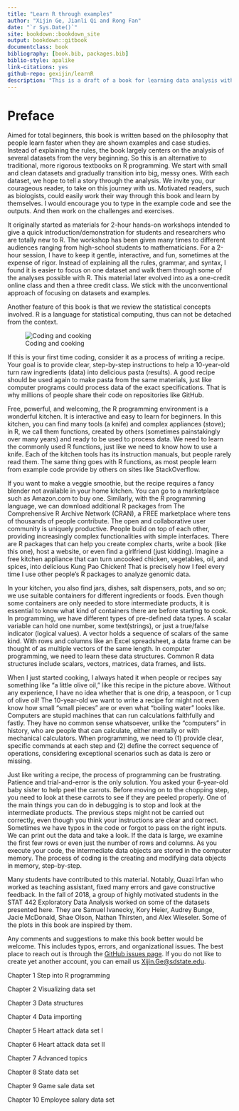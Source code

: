 --- 
title: "Learn R through examples"
author: "Xijin Ge, Jianli Qi and Rong Fan"
date: "`r Sys.Date()`"
site: bookdown::bookdown_site
output: bookdown::gitbook
documentclass: book
bibliography: [book.bib, packages.bib]
biblio-style: apalike
link-citations: yes
github-repo: gexijin/learnR
description: "This is a draft of a book for learning data analysis with the R language. This book emphasizes hands activities. Comments and suggestions are welcome."
---
   

# Preface{-}
Aimed for total beginners, this book is written based on the philosophy that people learn faster when they are shown examples and case studies. Instead of explaining the rules, the book largely centers on the analysis of several datasets from the very beginning. So this is an alternative to traditional, more rigorous textbooks on R programming. We start with small and clean datasets and gradually transition into big, messy ones. With each dataset, we hope to tell a story through the analysis. We invite you, our courageous reader, to take on this journey with us. Motivated readers, such as biologists, could easily work their way through this book and learn by themselves. I would encourage you to type in the example code and see the outputs. And then work on the challenges and exercises. 

It originally started as materials for 2-hour hands-on workshops intended to give a quick introduction/demonstration for students and researchers who are totally new to R. The workshop has been given many times to different audiences ranging from high-school students to mathematicians. For a 2-hour session, I have to keep it gentle, interactive, and fun, sometimes at the expense of rigor. Instead of explaining all the rules, grammar, and syntax, I found it is easier to focus on one dataset and walk them through some of the analyses possible with R. This material later evolved into as a one-credit online class and then a three credit class. We stick with the unconventional approach of focusing on datasets and examples. 

Another feature of this book is that we review the statistical concepts involved. R is a language for statistical computing, thus can not be detached from the context. 

![Coding and cooking](https://github.com/gexijin/learnR/raw/master/images/cooking.gif)

If this is your first time coding, consider it as a process of writing a recipe. Your goal is to provide clear, step-by-step instructions to help a 10-year-old turn raw ingredients (data) into delicious pasta (results). A good recipe should be used again to make pasta from the same materials, just like computer programs could process data of the exact specifications. That is why millions of people share their code on repositories like GitHub.

Free, powerful, and welcoming, the R programming environment is a wonderful kitchen. It is interactive and easy to learn for beginners. In this kitchen, you can find many tools (a knife) and complex appliances (stove); in R, we call them functions, created by others (sometimes painstakingly over many years) and ready to be used to process data. We need to learn the commonly used R functions, just like we need to know how to use a knife. Each of the kitchen tools has its instruction manuals, but people rarely read them. The same thing goes with R functions, as most people learn from example code provide by others on sites like StackOverflow.

If you want to make a veggie smoothie, but the recipe requires a fancy blender not available in your home kitchen. You can go to a marketplace such as Amazon.com to buy one. Similarly, with the R programming language, we can download additional R packages from The Comprehensive R Archive Network (CRAN), a FREE marketplace where tens of thousands of people contribute. The open and collaborative user community is uniquely productive. People build on top of each other, providing increasingly complex functionalities with simple interfaces. There are R packages that can help you create complex charts,  write a book (like this one), host a website, or even find a girlfriend (just kidding). Imagine a free kitchen appliance that can turn uncooked chicken, vegetables, oil, and spices, into delicious Kung Pao Chicken! That is precisely how I feel every time I use other people's R packages to analyze genomic data.

In your kitchen, you also find jars, dishes, salt dispensers, pots, and so on; we use suitable containers for different ingredients or foods. Even though some containers are only needed to store intermediate products, it is essential to know what kind of containers there are before starting to cook. In programming, we have different types of pre-defined data types. A scalar variable can hold one number, some text(strings), or just a true/false indicator (logical values). A vector holds a sequence of scalars of the same kind. With rows and columns like an Excel spreadsheet, a data frame can be thought of as multiple vectors of the same length. In computer programming, we need to learn these data structures. Common R data structures include scalars, vectors, matrices, data frames, and lists.

When I just started cooking, I always hated it when people or recipes say something like “a little  olive oil,” like this recipe in the picture above. Without any experience, I have no idea whether that is one drip, a teaspoon,  or 1 cup of olive oil! The 10-year-old we want to write a recipe for might not even know how small “small pieces” are or even what “boiling water” looks like. Computers are stupid machines that can run calculations faithfully and fastly.  They have no common sense whatsoever, unlike the “computers” in history, who are people that can calculate, either mentally or with mechanical calculators. When programming, we need to (1) provide clear, specific commands at each step and (2) define the correct sequence of operations, considering exceptional scenarios such as data is zero or missing.

Just like writing a recipe, the process of programming can be frustrating. Patience and trial-and-error is the only solution. You asked your 6-year-old baby sister to help peel the carrots. Before moving on to the chopping step, you need to look at these carrots to see if they are peeled properly. One of the main things you can do in debugging is to stop and look at the intermediate products. The previous steps might not be carried out correctly, even though you think your instructions are clear and correct. Sometimes we have typos in the code or forgot to pass on the right inputs. We can print out the data and take a look. If the data is large, we examine the first few rows or even just the number of rows and columns. As you execute your code, the intermediate data objects are stored in the computer memory. The process of coding is the creating and modifying data objects in memory, step-by-step.


Many students have contributed to this material. Notably, Quazi Irfan who worked as teaching assistant, fixed many errors and gave constructive feedback. In the fall of 2018, a group of highly motivated students in the STAT 442 Exploratory Data Analysis worked on some of the datasets presented here. They are Samuel Ivanecky, Kory Heier, Audrey Bunge, Jacie McDonald, Shae Olson, Nathan Thirsten, and Alex Wieseler. Some of the plots in this book are inspired by them.

Any comments and suggestions to make this book better would be welcome. This includes typos, errors, and organizational issues. The best place to reach out is through the [GitHub issues page](https://github.com/gexijin/learnR/issues). If you do not like to create yet another account, you can email us <Xijin.Ge@sdstate.edu>. 



Chapter 1  Step into R programming

Chapter 2  Visualizing data set

Chapter 3  Data structures

Chapter 4  Data importing 

Chapter 5  Heart attack data set I

Chapter 6  Heart attack data set II

Chapter 7  Advanced topics

Chapter 8  State data set

Chapter 9  Game sale data set

Chapter 10  Employee salary data set